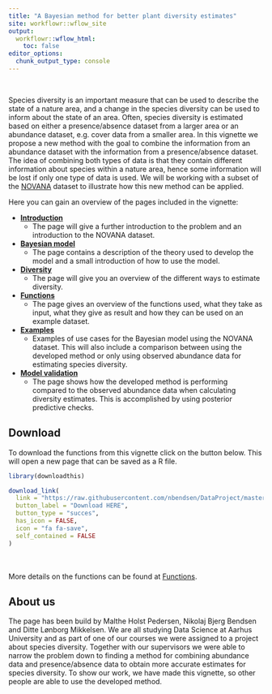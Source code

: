 ```yaml
---
title: "A Bayesian method for better plant diversity estimates"
site: workflowr::wflow_site
output:
  workflowr::wflow_html:
    toc: false
editor_options:
  chunk_output_type: console
---
```

<br>

Species diversity is an important measure that can be used to describe the state of a nature area, and a change in the species diversity can be used to inform about the state of an area. Often, species diversity is estimated based on either a presence/absence dataset from a larger area or an abundance dataset, e.g. cover data from a smaller area. In this vignette we propose a new method with the goal to combine the information from an abundance dataset with the information from a presence/absence dataset. The idea of combining both types of data is that they contain different information about species within a nature area, hence some information will be lost if only one type of data is used. We will be working with a subset of the [NOVANA](https://novana.au.dk) dataset to illustrate how this new method can be applied.



Here you can gain an overview of the pages included in the vignette:

* **[Introduction](introduction.html)**
  * The page will give a further introduction to the problem and an introduction to the NOVANA dataset. 
* **[Bayesian model](Model.html)**
  * The page contains a description of the theory used to develop the model and a small introduction of how to use the model. 
* **[Diversity](Diversity.html)**
  * The page will give you an overview of the different ways to estimate diversity.
* **[Functions](function_usage.html)**
  * The page gives an overview of the functions used, what they take as input, what they give as result and how they can be used on an example dataset.
* **[Examples](example.html)**
  * Examples of use cases for the Bayesian model using the NOVANA dataset. This will also include a comparison between using the developed method or only using observed abundance data for estimating species diversity. 
* **[Model validation](model_validering.html)**
  * The page shows how the developed method is performing compared to the observed abundance data when calculating diversity estimates. This is accomplished by using posterior predictive checks.




<h2>Download</h2>
To download the functions from this vignette click on the button below. This will open a new page that can be saved as a R file.

```r
library(downloadthis)

download_link(
  link = "https://raw.githubusercontent.com/nbendsen/DataProject/master/code/Beta_binomial_cover_update_function.R",
  button_label = "Download HERE",
  button_type = "succes",
  has_icon = FALSE,
  icon = "fa fa-save",
  self_contained = FALSE
)

```
<br><br>
More details on the functions can be found at [Functions](Function_usage.html).

<h2>About us</h2>

The page has been build by Malthe Holst Pedersen, Nikolaj Bjerg Bendsen and Ditte Lønborg Mikkelsen. We are all studying Data Science at Aarhus University and as part of one of our courses we were assigned to a project about species diversity. Together with our supervisors we were able to narrow the problem down to finding a method for combining abundance data and presence/absence data to obtain more accurate estimates for species diversity.
To show our work, we have made this vignette, so other people are able to use the developed method.

<br><br>
<br><br>



